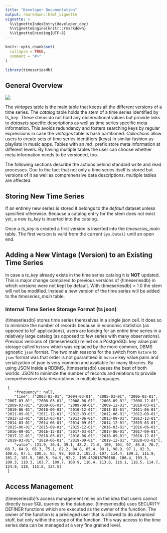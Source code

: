 ```yaml
---
title: "Developer Documentation"
output: rmarkdown::html_vignette
vignette: >
  %\VignetteIndexEntry{developer_doc}
  %\VignetteEngine{knitr::rmarkdown}
  %\VignetteEncoding{UTF-8}
---
```


```r
knitr::opts_chunk$set(
  collapse = TRUE,
  comment = "#>"
)
```

```r
library(timeseriesdb)
```
## General Overview


![](timeseriesdb_1_0.png)

The *vintages* table is the main table that keeps all the different versions of a time series. The *catalog* table holds the stem of a time series identified by *ts_key*. These stems do not hold any observational values but provide links to *datasets* specific descriptions as well as time series specific meta information. This avoids redundancy and fosters searching keys by regular expressions in case the *vintages* table is hash partitioned. *Collections* allow users to create sets of time series identifiers (keys) in similar fashion as playlists in music apps. Tables with an *md_* prefix store meta information at different levels. By having multiple tables the user can choose whether meta information needs to be versioned, too. 

The following sections describe the actions behind standard write and read processes. Due to the fact that not only a time series itself is stored but versions of it as well as comprehensive data descriptions, multiple tables are affected. 


## Storing New Time Series

If an entirely new series is stored it belongs to the *default* dataset unless specified otherwise. Because a catalog entry for the stem does not exist yet, a new *ts_key* is inserted into the catalog. 

Once a *ts_key* is created a first version is inserted into the *timeseries_main* table. The first version is valid from the current ```Sys.Date()``` until an open end. 

## Adding a New Vintage (Version) to an Existing Time Series

In case a *ts_key* already exists in the time series catalog it is **NOT** updated. This is major change compared to previous versions of {timeseriesdb} in which versions were not kept by default. With {timeseriesdb} > 1.0 the stem will not be modified. Instead a new version of the time series will be added to the *timeseries_main* table. 

### Internal Time Series Storage Format (ts json)

{timeseriesdb} stores time series themselves in a single json cell. It does so 
to minimize the number of records because in economic statistics (as opposed to IoT applications), 
users are looking for an entire time series in a relatively large catalog (as opposed to few series with many observations). 
Previous versions of {timeseriesdb} relied on a PostgreSQL key value pair storage called `hstore` which was replaced by
the more common, DBMS agnostic `json` format. The two main reasons for the switch from `hstore` to `json` format was that order is not
guaranteed in `hstore` key value pairs and serialization of json is very common and available for many libraries. 
By using JSON inside a RDBMS, {timeseriesdb} useses the best of both worlds: JSON to minimize the number of records and 
relations to provide comprehensive data descriptions in multiple languages. 


```
 {
 	"frequency": null,
 	"time": ["2003-03-01", "2004-03-01", "2005-03-01", "2006-03-01", "2007-03-01", "2008-03-01", "2008-06-01", "2008-09-01", "2008-12-01", "2009-03-01", "2009-06-01", "2009-09-01", "2009-12-01", "2010-03-01", "2010-06-01", "2010-09-01", "2010-12-01", "2011-03-01", "2011-06-01", "2011-09-01", "2011-12-01", "2012-03-01", "2012-06-01", "2012-09-01", "2012-12-01", "2013-03-01", "2013-06-01", "2013-09-01", "2013-12-01", "2014-03-01", "2014-06-01", "2014-09-01", "2014-12-01", "2015-03-01", "2015-06-01", "2015-09-01", "2015-12-01", "2016-03-01", "2016-06-01", "2016-09-01", "2016-12-01", "2017-03-01", "2017-06-01", "2017-09-01", "2017-12-01", "2018-03-01", "2018-06-01", "2018-09-01", "2018-12-01", "2019-03-01", "2019-06-01", "2019-09-01", "2019-12-01", "2020-03-01"],
 	"value": [31.9, 36.4, 39.1, 48.2, 71.6, 100, 104, 97, 85.8, 76.7, 68.7, 64.9, 65.3, 75.1, 82.2, 84.8, 85.4, 98.1, 98.9, 97.1, 92.3, 100.6, 97.1, 100.5, 93, 98, 100.2, 105.3, 107, 114.4, 109.2, 111.9, 101.2, 101.9, 100.5, 94.9, 92.2, 105.452018790168, 106.4, 103.3, 100.3, 110.3, 103.7, 109.7, 108.9, 110.4, 113.8, 116.1, 118.5, 114.7, 124.9, 118, 115.8, 124.5]
 }
```

## Access Management

{timeseriesdb}'s access management relies on the idea that users cannot 
directly issue SQL queries to the database. {timeseriesdb} uses SECURITY DEFINER
functions which are executed as the owner of the function. The owner of the function
is a privileged user that is allowed to do advanced stuff, but only within the scope
of the function. This way access to the time series data can be managed at a very
fine grained level. 














